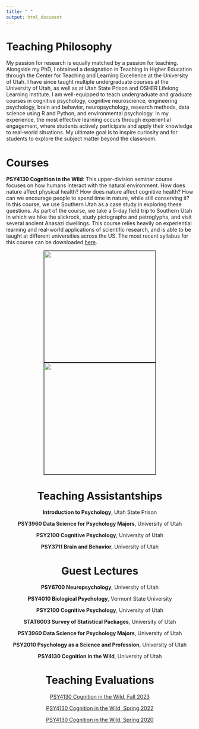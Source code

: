 ```yaml
---
title: " "
output: html_document
---
```


# Teaching Philosophy
My passion for research is equally matched by a passion for teaching. Alongside my PhD, I obtained a designation in Teaching in Higher Education through the Center for Teaching and Learning Excellence at the University of Utah. I have since taught multiple undergraduate courses at the University of Utah, as well as at Utah State Prison and OSHER Lifelong Learning Institute. I am well-equipped to teach undergraduate and graduate courses in cognitive psychology, cognitive neuroscience, engineering psychology, brain and behavior, neuropsychology, research methods, data science using R and Python, and environmental psychology. In my experience, the most effective learning occurs through experiential engagement, where students actively participate and apply their knowledge to real-world situations. My ultimate goal is to inspire curiosity and for students to explore the subject matter beyond the classroom.

# Courses
**PSY4130 Cognition in the Wild**: This upper-division seminar course focuses on how humans interact with the natural environment. How does nature affect physical health? How does nature affect cognitive health? How can we encourage people to spend time in nature, while still conserving it? In this course, we use Southern Utah as a case study in exploring these questions. As part of the course, we take a 5-day field trip to Southern Utah in which we hike the slickrock, study pictographs and petroglyphs, and visit several ancient Anasazi dwellings. This course relies heavily on experiential learning and real-world applications of scientific research, and is able to be taught at different universities across the US. The most recent syllabus for this course can be downloaded [here](./Documents/PSY4130 Cognition in the Wild Syllabus_Fall 2023.pdf).

<center><img src="./Images/cog.in.wild.jpg" width="300" style="border: 1px solid black"/> <img src="./Images/cog.in.wild.2.jpg" width="300" style="border: 1px solid black"/>

# Teaching Assistantships

**Introduction to Psychology**, Utah State Prison

**PSY3960 Data Science for Psychology Majors**, University of Utah

**PSY2100 Cognitive Psychology**, University of Utah

**PSY3711 Brain and Behavior**, University of Utah

# Guest Lectures 

**PSY6700 Neuropsychology**, University of Utah

**PSY4010 Biological Psychology**, Vermont State University

**PSY2100 Cognitive Psychology**, University of Utah

**STAT6003 Survey of Statistical Packages**, University of Utah

**PSY3960 Data Science for Psychology Majors**, University of Utah

**PSY2010 Psychology as a Science and Profession**, University of Utah

**PSY4130 Cognition in the Wild**, University of Utah

# Teaching Evaluations

[PSY4130 Cognition in the Wild, Fall 2023](./Documents/PSY4130 Fall 2023.pdf)

[PSY4130 Cognition in the Wild, Spring 2022](./Documents/PSY4130 Spring 2022.pdf)

[PSY4130 Cognition in the Wild, Spring 2020](./Documents/PSY4130 Spring 2020.pdf)


